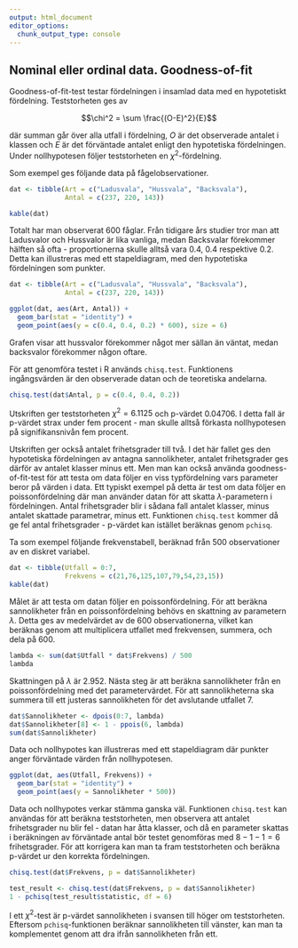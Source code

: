 ```yaml
---
output: html_document
editor_options: 
  chunk_output_type: console
---
```

## Nominal eller ordinal data. Goodness-of-fit

Goodness-of-fit-test testar fördelningen i insamlad data med en hypotetiskt fördelning. Teststorheten ges av

$$\chi^2 = \sum \frac{(O-E)^2}{E}$$

där summan går över alla utfall i fördelning, $O$ är det observerade antalet i klassen och $E$ är det förväntade antalet enligt den hypotetiska fördelningen. Under nollhypotesen följer teststorheten en $\chi^2$-fördelning.

Som exempel ges följande data på fågelobservationer.

```r
dat <- tibble(Art = c("Ladusvala", "Hussvala", "Backsvala"),
              Antal = c(237, 220, 143))

kable(dat)
```

Totalt har man observerat 600 fåglar. Från tidigare års studier tror man att Ladusvalor och Hussvalor är lika vanliga, medan Backsvalar förekommer hälften så ofta - proportionerna skulle alltså vara 0.4, 0.4 respektive 0.2. Detta kan illustreras med ett stapeldiagram, med den hypotetiska fördelningen som punkter.

```r
dat <- tibble(Art = c("Ladusvala", "Hussvala", "Backsvala"),
              Antal = c(237, 220, 143))

ggplot(dat, aes(Art, Antal)) +
  geom_bar(stat = "identity") +
  geom_point(aes(y = c(0.4, 0.4, 0.2) * 600), size = 6)
```

Grafen visar att hussvalor förekommer något mer sällan än väntat, medan backsvalor förekommer någon oftare.

För att genomföra testet i R används `chisq.test`. Funktionens ingångsvärden är den observerade datan och de teoretiska andelarna.

```r
chisq.test(dat$Antal, p = c(0.4, 0.4, 0.2))
```

Utskriften ger teststorheten $\chi^2 = 6.1125$ och p-värdet $0.04706$. I detta fall är p-värdet strax under fem procent - man skulle alltså förkasta nollhypotesen på signifikansnivån fem procent.

Utskriften ger också antalet frihetsgrader till två. I det här fallet ges den hypotetiska fördelningen av antagna sannolikheter, antalet frihetsgrader ges därför av antalet klasser minus ett. Men man kan också använda goodness-of-fit-test för att testa om data följer en viss typfördelning vars parameter beror på värden i data. Ett typiskt exempel på detta är test om data följer en poissonfördelning där man använder datan för att skatta $\lambda$-parametern i fördelningen. Antal frihetsgrader blir i sådana fall antalet klasser, minus antalet skattade parametrar, minus ett. Funktionen `chisq.test` kommer då ge fel antal frihetsgrader - p-värdet kan istället beräknas genom `pchisq`.

Ta som exempel följande frekvenstabell, beräknad från 500 observationer av en diskret variabel.

```r
dat <- tibble(Utfall = 0:7, 
              Frekvens = c(21,76,125,107,79,54,23,15))
kable(dat)
```

Målet är att testa om datan följer en poissonfördelning. För att beräkna sannolikheter från en poissonfördelning behövs en skattning av parametern $\lambda$. Detta ges av medelvärdet av de 600 observationerna, vilket kan beräknas genom att multiplicera utfallet med frekvensen, summera, och dela på 600.

```r
lambda <- sum(dat$Utfall * dat$Frekvens) / 500
lambda
```

Skattningen på $\lambda$ är $2.952$. Nästa steg är att beräkna sannolikheter från en poissonfördelning med det parametervärdet. För att sannolikheterna ska summera till ett justeras sannolikheten för det avslutande utfallet 7.

```r
dat$Sannolikheter <- dpois(0:7, lambda)
dat$Sannolikheter[8] <- 1 - ppois(6, lambda)
sum(dat$Sannolikheter)
```

Data och nollhypotes kan illustreras med ett stapeldiagram där punkter anger förväntade värden från nollhypotesen.

```r
ggplot(dat, aes(Utfall, Frekvens)) +
  geom_bar(stat = "identity") +
  geom_point(aes(y = Sannolikheter * 500))
```

Data och nollhypotes verkar stämma ganska väl. Funktionen `chisq.test` kan användas för att beräkna teststorheten, men observera att antalet frihetsgrader nu blir fel - datan har åtta klasser, och då en parameter skattas i beräkningen av förväntade antal bör testet genomföras med $8-1-1=6$ frihetsgrader. För att korrigera kan man ta fram teststorheten och beräkna p-värdet ur den korrekta fördelningen.

```r
chisq.test(dat$Frekvens, p = dat$Sannolikheter)

test_result <- chisq.test(dat$Frekvens, p = dat$Sannolikheter)
1 - pchisq(test_result$statistic, df = 6)
```

I ett $\chi^2$-test är p-värdet sannolikheten i svansen till höger om teststorheten. Eftersom `pchisq`-funktionen beräknar sannolikheten till vänster, kan man ta komplementet genom att dra ifrån sannolikheten från ett.
